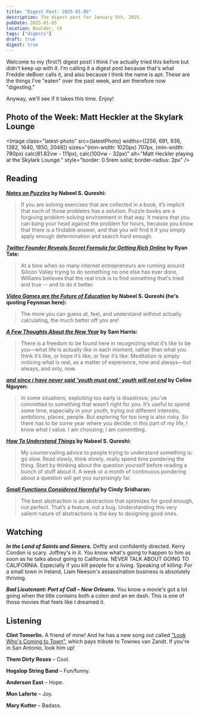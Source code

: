 ```yaml
---
title: "Digest Post: 2025-01-05"
description: The digest post for January 5th, 2025.
pubDate: 2025-01-05
location: Boulder, CO
tags: ["digests"]
draft: true
digest: true
---
```



Welcome to my (first?) digest post! I think I've actually tried this before but didn't keep up with it. I'm calling it a digest post because that's what Freddie deBoer calls it, and also because I think the name is apt: These are the things I've "eaten" over the past week, and am therefore now "digesting."

Anyway, we'll see if it takes this time. Enjoy!

## Photo of the Week: Matt Heckler at the Skylark Lounge

<Image
      class="latest-photo"
      src={latestPhoto}
      widths={[256, 691, 936, 1382, 1640, 1850, 2048]}
      sizes="(min-width: 1020px) 707px, (min-width: 780px) calc(81.82vw - 111px), calc(100vw - 32px)"
      alt="Matt Heckler playing at the Skylark Lounge."
      style="border: 0.5rem solid; border-radius: 2px"
    />

## Reading

**[*Notes on Puzzles*](https://nabeelqu.co/puzzles) by Nabeel S. Qureshi:**

> If you are solving exercises that are collected in a book, it’s implicit that each of those problems has a solution. Puzzle books are a forgiving problem-solving environment in that way. It means that you can bang your head against the problem for hours, because you know that there is a findable answer, and that you will find it if you simply apply enough determination and search hard enough.

**[*Twitter Founder Reveals Secret Formula for Getting Rich Online*](https://www.wired.com/2013/09/ev-williams-xoxo/?__readwiseLocation=) by Ryan Tate:**

> At a time when so many internet entrepreneurs are running around Silicon Valley trying to do something no one else has ever done, Williams believes that the real trick is to find something that's tried and true -- and to do it better.

**[*Video Games are the Future of Education*](https://nabeelqu.co/education) by Nabeel S. Qureshi (he's quoting Feynman here):**

> The more you can guess at, feel, and understand without actually calculating, the much better off you are!
>

**[*A Few Thoughts About the New Year*](https://open.substack.com/pub/samharris/p/a-few-thoughts-about-the-new-year?r=1ko6ty&utm_campaign=post&utm_medium=web&showWelcomeOnShare=false) by Sam Harris:**

> There is a freedom to be found here in recognizing what it’s like to be you—what life is actually like in each moment, rather than what you think it’s like, or hope it’s like, or fear it’s like. Meditation is simply noticing what is real, as a matter of experience, now and always—but always, and only, now.

**[*and since i have never said ‘youth must end,’ youth will not end*](https://www.personalcanon.com/p/and-since-i-have-never-said-youth?r=1ko6ty&utm_campaign=post&utm_medium=web&showWelcomeOnShare=false) by Celine Nguyen:**

> In some situations, exploiting too early is disastrous; you’ve committed to something that wasn’t right for you. It’s useful to spend some time, especially in your youth, trying out different interests, ambitions, places, people. But exploring for too long is also risky. So there has to be some year where you decide: in this part of my life, I know what I value. I am choosing; I am committing.

**[*How To Understand Things*](https://open.substack.com/pub/nabeelqu/p/understanding?r=1ko6ty&utm_campaign=post&utm_medium=web&showWelcomeOnShare=false) by Nabeel S. Qureshi:**

> My countervailing advice to people trying to understand something is: go slow. Read slowly, think slowly, really spend time pondering the thing. Start by thinking about the question yourself before reading a bunch of stuff about it. A week or a month of continuous pondering about a question will get you surprisingly far.

**[*Small Functions Considered Harmful*](https://copyconstruct.medium.com/small-functions-considered-harmful-91035d316c29) by Cindy Sridharan:**

> The best abstraction is an abstraction that optimizes for good enough, not perfect. That’s a feature, not a bug. Understanding this very salient nature of abstractions is the key to designing good ones.

## Watching

***In the Land of Saints and Sinners.*** Deftly and confidently directed. Kerry Condon is scary. Joffrey's in it. You know what's going to happen to him as soon as he talks about going to California. NEVER TALK ABOUT GOING TO CALIFORNIA. Especially if you kill people for a living. Speaking of killing: For a small town in Ireland, Liam Neeson's assassination business is absolutely thriving.

***Bad Lieutenant: Port of Call – New Orleans.*** You know a movie's got a lot going when the title contains both a colon *and* an en dash. This is one of those movies that feels like I dreamed it.

## Listening

**Clint Tomerlin.** A friend of mine! And he has a new song out called ["Look Who's Coming to Town"](https://open.spotify.com/track/7pMRJJQQDfOdIiy0u1tBiA?si=e779b672549f4b5c), which pays tribute to Townes van Zandt. If you're in San Antonio, look him up!

**Them Dirty Roses** – Cool.

**Hogslop String Band** – Fun/funny.

**Anderson East** – Hope.

**Mon Laferte** – Joy.

**Mary Kutter** – Badass.
